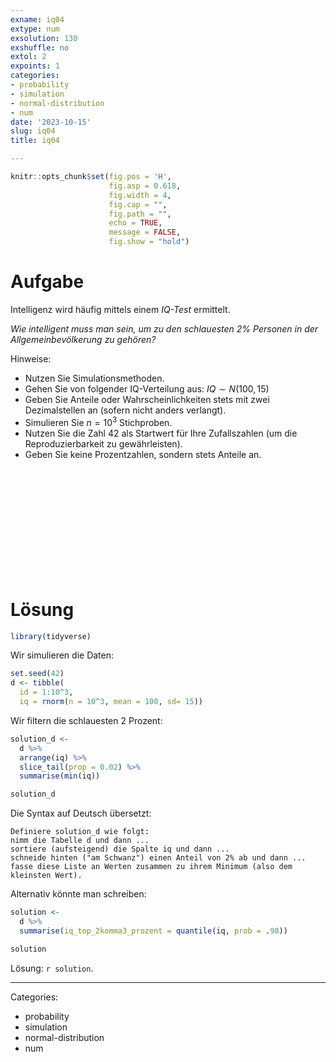 ```yaml
---
exname: iq04
extype: num
exsolution: 130
exshuffle: no
extol: 2
expoints: 1
categories:
- probability
- simulation
- normal-distribution
- num
date: '2023-10-15'
slug: iq04
title: iq04

---
```







```r
knitr::opts_chunk$set(fig.pos = 'H',
                      fig.asp = 0.618,
                      fig.width = 4,
                      fig.cap = "", 
                      fig.path = "",
                      echo = TRUE, 
                      message = FALSE,
                      fig.show = "hold")
```







# Aufgabe

Intelligenz wird häufig mittels einem *IQ-Test* ermittelt.

*Wie intelligent muss man sein, um zu den schlauesten 2% Personen in der Allgemeinbevölkerung zu gehören?*



Hinweise:

- Nutzen Sie Simulationsmethoden.
- Gehen Sie von folgender IQ-Verteilung aus: $IQ \sim N(100,15)$
- Geben Sie Anteile oder Wahrscheinlichkeiten stets mit zwei Dezimalstellen an (sofern nicht anders verlangt).
- Simulieren Sie $n=10^3$ Stichproben.
- Nutzen Sie die Zahl 42 als Startwert für Ihre Zufallszahlen (um die Reproduzierbarkeit zu gewährleisten).
- Geben Sie keine Prozentzahlen, sondern stets Anteile an.



</br>
</br>
</br>
</br>
</br>
</br>
</br>
</br>
</br>
</br>

# Lösung


```r
library(tidyverse)
```

Wir simulieren die Daten:

```r
set.seed(42)
d <- tibble(
  id = 1:10^3,
  iq = rnorm(n = 10^3, mean = 100, sd= 15))
```


Wir filtern die schlauesten 2 Prozent:


```r
solution_d <- 
  d %>% 
  arrange(iq) %>% 
  slice_tail(prop = 0.02) %>% 
  summarise(min(iq))

solution_d
```


Die Syntax auf Deutsch übersetzt:

```
Definiere solution_d wie folgt:
nimm die Tabelle d und dann ...
sortiere (aufsteigend) die Spalte iq und dann ...
schneide hinten ("am Schwanz") einen Anteil von 2% ab und dann ...
fasse diese Liste an Werten zusammen zu ihrem Minimum (also dem kleinsten Wert).
```


Alternativ könnte man schreiben:

```r
solution <- 
  d %>% 
  summarise(iq_top_2komma3_prozent = quantile(iq, prob = .98))

solution
```


Lösung: `r solution`.




---

Categories: 

- probability
- simulation
- normal-distribution
- num

